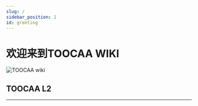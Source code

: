 ```yaml
---
slug: /
sidebar_position: 1
id: greeting
---
```


# 欢迎来到TOOCAA WIKI

![TOOCAA wiki](http://wiki-toocaa.oss-cn-hongkong.aliyuncs.com/11wiki.png)

## TOOCAA L2
---

<cardbox>
  <card
    href="toocaal2/"
    title="TOOCAA L2 Laser Engraver"
    description="TOOCAA L2: Expert of Safe Engraving"
    img={'http://wiki-toocaa.oss-cn-hongkong.aliyuncs.com/wiki/20241220-171848.jpg'}
  />

<card
  href="toocaal2/"
  title="TOOCAA L2 Accessories"
  description="TOOCAA L2 Accessories Meet All Your Needs"
  img="http://wiki-toocaa.oss-cn-hongkong.aliyuncs.com/wiki/2222.png"
/>


<Card
  href="toocaal2/"
  title="TOOCAA L2 Laser Module"
  description="TOOCAA L2 Laser Module Meet All Your Needs"
  img="http://wiki-toocaa.oss-cn-hongkong.aliyuncs.com/wiki/11111.png"
/>

</cardbox>

